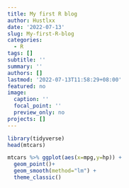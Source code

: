 ```yaml
---
title: My first R blog
author: Hustlxx
date: '2022-07-13'
slug: My-first-R-blog
categories:
  - R
tags: []
subtitle: ''
summary: ''
authors: []
lastmod: '2022-07-13T11:58:29+08:00'
featured: no
image:
  caption: ''
  focal_point: ''
  preview_only: no
projects: []
---
```


```r
library(tidyverse)
head(mtcars)

mtcars %>% ggplot(aes(x=mpg,y=hp)) + 
  geom_point()+
  geom_smooth(method="lm") + 
  theme_classic()
```
